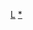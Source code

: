 {{Asbox
| image     = China Liaoning location map.svg
| pix       = 30
| subject   = 
| qualifier = 關於[[辽宁行政区划]]
| category  = 辽宁行政区划小作品
| tempsort  = 
| name      = Template:辽宁行政区划小作品
}}<noinclude>
[[Category:中国各省行政区划小作品模板|L]]
[[Category:辽宁行政区划模板|*]]
</noinclude>